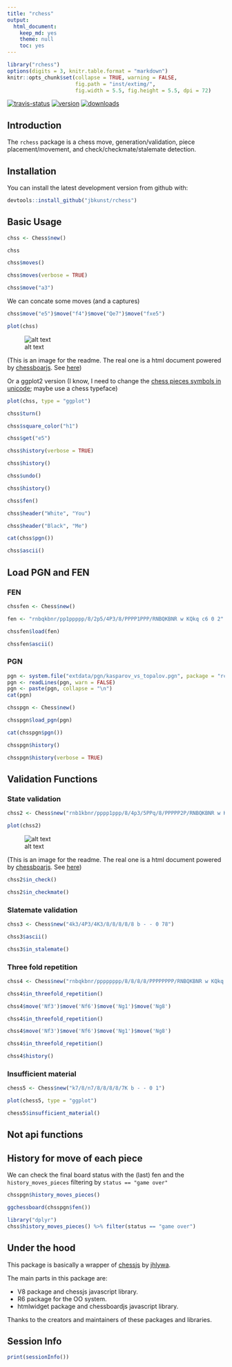 ```yaml
---
title: "rchess"
output:
  html_document:
    keep_md: yes
    theme: null
    toc: yes
---
```

<!-- README.md is generated from README.Rmd -->

```r
library("rchess")
options(digits = 3, knitr.table.format = "markdown")
knitr::opts_chunk$set(collapse = TRUE, warning = FALSE,
                      fig.path = "inst/extimg/",
                      fig.width = 5.5, fig.height = 5.5, dpi = 72)
```

[![travis-status](https://api.travis-ci.org/jbkunst/rchess.svg)](https://travis-ci.org/jbkunst/rchess)
[![version](http://www.r-pkg.org/badges/version/rchess)](http://www.r-pkg.org/pkg/rchess)
[![downloads](http://cranlogs.r-pkg.org/badges/rchess)](http://www.r-pkg.org/pkg/rchess)

## Introduction

The `rchess` package is a chess move, generation/validation, piece placement/movement, and check/checkmate/stalemate detection.
 

## Installation

You can install the latest development version from github with:

```r
devtools::install_github("jbkunst/rchess")
```

## Basic Usage

```r
chss <- Chess$new()

chss

chss$moves()

chss$moves(verbose = TRUE)

chss$move("a3")

```


We can concate some moves (and a captures)

```r
chss$move("e5")$move("f4")$move("Qe7")$move("fxe5")
```


```r
plot(chss)
```

![alt text](inst/extimg/plot_chssbrdjs.png)

(This is an image for the readme. The real one is a html document powered by [chessboarjs](http://chessboardjs.com/).
See [here](http://rpubs.com/jbkunst/rchess2))

Or a ggplot2 version (I know, I need to change the [chess pieces symbols in unicode](https://en.wikipedia.org/wiki/Chess_symbols_in_Unicode); maybe use a chess typeface)

```r
plot(chss, type = "ggplot")
```


```r

chss$turn()

chss$square_color("h1")

chss$get("e5")

chss$history(verbose = TRUE)

chss$history()

chss$undo()

chss$history()

chss$fen()

chss$header("White", "You")

chss$header("Black", "Me")

cat(chss$pgn())

chss$ascii()
```

## Load PGN and FEN

### FEN

```r
chssfen <- Chess$new()

fen <- "rnbqkbnr/pp1ppppp/8/2p5/4P3/8/PPPP1PPP/RNBQKBNR w KQkq c6 0 2"

chssfen$load(fen)

chssfen$ascii()
```

### PGN

```r
pgn <- system.file("extdata/pgn/kasparov_vs_topalov.pgn", package = "rchess")
pgn <- readLines(pgn, warn = FALSE)
pgn <- paste(pgn, collapse = "\n")
cat(pgn)

chsspgn <- Chess$new()

chsspgn$load_pgn(pgn)

cat(chsspgn$pgn())

chsspgn$history()

chsspgn$history(verbose = TRUE)
```

## Validation Functions

### State validation

```r
chss2 <- Chess$new("rnb1kbnr/pppp1ppp/8/4p3/5PPq/8/PPPPP2P/RNBQKBNR w KQkq - 1 3")

```

```r
plot(chss2)
```
![alt text](inst/extimg/plot_chssbrdjs_check.png)

(This is an image for the readme. The real one is a html document powered by [chessboarjs](http://chessboardjs.com/).
See [here](http://rpubs.com/jbkunst/rchess2))


```r
chss2$in_check()

chss2$in_checkmate()
```

### Slatemate validation

```r
chss3 <- Chess$new("4k3/4P3/4K3/8/8/8/8/8 b - - 0 78")

chss3$ascii()

chss3$in_stalemate()
```

### Three fold repetition

```r
chss4 <- Chess$new("rnbqkbnr/pppppppp/8/8/8/8/PPPPPPPP/RNBQKBNR w KQkq - 0 1")

chss4$in_threefold_repetition()

chss4$move('Nf3')$move('Nf6')$move('Ng1')$move('Ng8')

chss4$in_threefold_repetition()

chss4$move('Nf3')$move('Nf6')$move('Ng1')$move('Ng8')

chss4$in_threefold_repetition()

chss4$history()
```

### Insufficient material
```r
chess5 <- Chess$new("k7/8/n7/8/8/8/8/7K b - - 0 1")

plot(chess5, type = "ggplot")

chess5$insufficient_material()
```

## Not api functions

## History for move of each piece

We can check the final board status with the (last) fen and the
`history_moves_pieces` filtering by `status == "game over"`

```r
chsspgn$history_moves_pieces()

ggchessboard(chsspgn$fen())

library("dplyr")
chss$history_moves_pieces() %>% filter(status == "game over")
```


## Under the hood

This package is basically a wrapper of [chessjs](https://github.com/jhlywa/chess.js) by [jhlywa](https://github.com/jhlywa).

The main parts in this package are:

- V8 package and chessjs javascript library.
- R6 package for the OO system.
- htmlwidget package and chessboardjs javascript library.

Thanks to the creators and maintainers of these packages and libraries.


## Session Info

```r
print(sessionInfo())
```